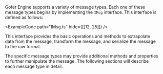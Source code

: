 
Gofer Engine supports a variety of message types. Each one of these message
types begins by implementing the `IMsg` interface. This interface is defined
as follows:

<ExampleCode path="IMsg.ts" hide={[[12, 25]]} />

This interface provides the basic operations and methods to extrapolate data
from the message, transform the message, and serialize the message to the raw
format.

The specific message types may provide additional methods and properties to
further manipulate the message. The following sections will describe each
message type in detail.

<DocCardList />
